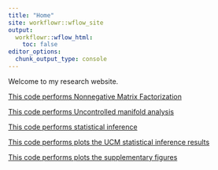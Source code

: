 ```yaml
---
title: "Home"
site: workflowr::wflow_site
output:
  workflowr::wflow_html:
    toc: false
editor_options:
  chunk_output_type: console
---
```


Welcome to my research website.

[This code performs Nonnegative Matrix Factorization](1-NMF_analysis.html)

[This code performs Uncontrolled manifold analysis](2-UCM_analysis.html)

[This code performs statistical inference](3-inference.html)

[This code performs plots the UCM statistical inference results](4-plot-UCMstatistics.html)

[This code performs plots the supplementary figures](5-plot-SupplementaryFigures.html)
